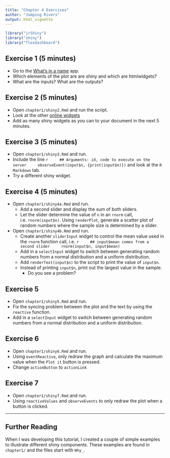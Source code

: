 ```yaml
---
title: "Chapter 4 Exercises"
author: "Jumping Rivers"
output: html_vignette
---
```

<!--
%\VignetteEngine{knitr::rmarkdown}
%\VignetteIndexEntry{Chapter 4 Exercises}
-->

```r
library("jrShiny")
library("shiny")
library("flexdashboard")
```

## Exercise 1 (5 minutes)

  * Go to the [What's in a name](https://gallery.shinyapps.io/names-app/name-app.Rmd) app.
  * Which elements of the plot are are shiny and which are htmlwidgets?
  * What are the inputs? What are the outputs?

## Exercise 2 (5 minutes)

  * Open `chapter1/shiny2.Rmd` and run the script. 
  * Look at the other [online widgets](http://shiny.rstudio.com/gallery/widget-gallery.html)
  * Add as many shiny widgets as you can to your document in the next 5 minutes.
  
## Exercise 3 (5 minutes)
  
  * Open `chapter1/shiny3.Rmd` and run. 
  * Include the line
    ```r
    ## Arguments: id, code to execute on the server
    observeEvent(input$n, {print(input$n)}) 
    ```
    and look at the `R Markdown` tab. 
  * Try a different shiny widget.
  
## Exercise 4 (5 minutes)

  * Open `chapter1/shiny4a.Rmd` and run. 
    * Add a second slider and display the sum of both sliders.
    * Let the slider determine the value of `n` in an `rnorm` call, i.e. `rnorm(input$n)`. Using
    `renderPlot`, generate a scatter plot of random numbers where the sample size is determined by 
    a slider.
  * Open `chapter1/shiny4b.Rmd` and run. 
    * Create another `sliderInput` widget to control the mean value used in the `rnorm` function call, i.e.
        ```r
        ## input$mean comes from a second slider
        rnorm(input$n, input$mean)
        ```
    * Add in a `selectInput` widget to switch between generating random numbers from 
    a normal distribution and a uniform distribution.  
    * Add `renderText(input$n)` to the script to print the value  of `input$n`.
    * Instead of printing `input$n`, print out the largest value in the sample.
        * Do you see a problem?

## Exercise 5

  * Open `chapter1/shiny5.Rmd` and run. 
  * Fix the syncing problem between the plot and the text by using the `reactive` function.
  * Add in a `selectInput` widget to switch between generating random numbers from a normal distribution
  and a uniform distribution.
    
## Exercise 6

  * Open `chapter1/shiny6.Rmd` and run. 
  * Using `eventReactive`, only redraw the graph and calculate the maximum value when the `Plot it` button is pressed.
  * Change `actionButton` to `actionLink`
  
## Exercise 7

  * Open `chapter1/shiny7.Rmd` and run. 
  * Using `reactiveValues` and `observeEvents` to only redraw the plot when a button is clicked.

----

## Further Reading

When I was developing this tutorial, I created a couple of simple examples to illustrate different
shiny components. These examples are found in `chapter1/` and the files start with `Why_`.










<!-- ## Exercise 1 -->

<!-- Copy the [simple_shiny](simple_shiny.Rmd) file to RStudio and knit.  -->

<!-- 1. The `sliderInput` functions control the year selection. Change the `min`, `max`, `step` and `value` arguments. -->
<!-- 1. The `selectInput` function highlights the points. Look at the `colnames(movies)` and add -->
<!-- a few more options. -->
<!-- 1. The first arguments of `sliderInput` and `selectInput` are unique ids. Look at the plotting code -->
<!-- and see how they interact. -->
<!-- 1. Add another `sliderInput` that controls the maximum value to display on the `y`-axis.  -->

<!-- ## Exercise 2 -->

<!-- Re-copy the [simple_shiny](simple_shiny.Rmd) file to RStudio. -->

<!--  * Run  -->
<!--     ```{r results="hide"} -->
<!--     sliderInput("min_year", label = "Minimum year:", min=1930, max=2010, step=10, value=1930, sep="") -->
<!--     ``` -->
<!--     in your console and examine the output. Try changing `min` and `max`. Re examine the output. -->

<!--   * Go to the shiny widgets [gallery](http://shiny.rstudio.com/gallery/widget-gallery.html) and -->
<!--   experiment with a few of the widgets. -->
<!--   * Change the `selectInput` widget to `radioButtons`. Hint: Look at the example in the `radioButton` help page -->

<!-- ## Exercise 3 -->

<!-- Re-copy the [simple_shiny](simple_shiny.Rmd) file to RStudio. -->

<!--   * Open the [shiny components](shiny_components.Rmd) and knit -->
<!--   * Change the scatter plot in the shiny app, to a histogram that displays movie `Rating`.  -->
<!--   The drop-down menu should now select the type of movies displayed, e.g.  -->
<!--   if `Action` is selected, only `Action` movies as displayed in the histogram. -->

<!--   * Create another pane in the shiny app. Use `renderText` to display the total number of movies in the histogram. -->
<!--   * __Harder__: Add an interactive [value boxes]{http://rmarkdown.rstudio.com/flexdashboard/using.html#value_boxes}. Select -->
<!--   a suitable icon from [ionicons](http://ionicons.com/) -->


<!-- ### Further examples -->

<!--  * [Biclust](https://jjallaire.shinyapps.io/shiny-biclust/) -->
<!--  * [crandash](https://jjallaire.shinyapps.io/shiny-crandash/) -->
<!--  * [Brushing](https://jjallaire.shinyapps.io/shiny-ggplot2-brushing/) -->
<!--  * [kmeans](https://jjallaire.shinyapps.io/shiny-kmeans/) -->
<!--  * [diamonds](https://jjallaire.shinyapps.io/shiny-ggplot2-diamonds/) -->


<!-- ## Exercise 4 -->

<!--   * Add the drop down menu button -->
<!--   ```{r results="hide"} -->
<!--   selectInput("mpaa", label = "MPAA", c("R", "PG-13", "PG", "NC-17")) -->
<!--   ``` -->
<!--   to the side bar. When a mpaa rating is changed, the plots should be updated. -->
<!--   * Include an additional term  - `all` - to indicate that all ratings should be displayed. -->

<!-- ## Exercise 5 -->

<!--   * Update the other pages of the [shiny components](shiny_components.Rmd) file to use \cc{reactive}  -->
<!--   expressions. -->

<!-- ## Exercise 6 -->

<!--   * Make pages 2 & 3 of the [shiny components](shiny_components_reactive_isolate.Rmd) use `isolate`. -->



